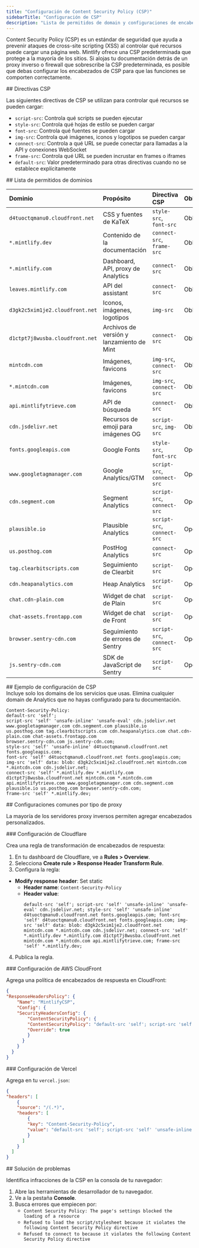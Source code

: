 ```yaml
---
title: "Configuración de Content Security Policy (CSP)"
sidebarTitle: "Configuración de CSP"
description: "Lista de permitidos de domain y configuraciones de encabezados para proxies inversos, firewalls y redes que aplican políticas de seguridad estrictas"
---
```


Content Security Policy (CSP) es un estándar de seguridad que ayuda a prevenir ataques de cross-site scripting (XSS) al controlar qué recursos puede cargar una página web. Mintlify ofrece una CSP predeterminada que protege a la mayoría de los sitios. Si alojas tu documentación detrás de un proxy inverso o firewall que sobrescribe la CSP predeterminada, es posible que debas configurar los encabezados de CSP para que las funciones se comporten correctamente.

<div id="csp-directives">
  ## Directivas CSP
</div>

Las siguientes directivas de CSP se utilizan para controlar qué recursos se pueden cargar:

- `script-src`: Controla qué scripts se pueden ejecutar
- `style-src`: Controla qué hojas de estilo se pueden cargar
- `font-src`: Controla qué fuentes se pueden cargar
- `img-src`: Controla qué imágenes, iconos y logotipos se pueden cargar
- `connect-src`: Controla a qué URL se puede conectar para llamadas a la API y conexiones WebSocket
- `frame-src`: Controla qué URL se pueden incrustar en frames o iframes
- `default-src`: Valor predeterminado para otras directivas cuando no se establece explícitamente

<div id="domain-whitelist">
  ## Lista de permitidos de dominios
</div>

| Dominio | Propósito | Directiva CSP | Obligatorio |
|:-------|:--------|:--------------|:-------|
| `d4tuoctqmanu0.cloudfront.net` | CSS y fuentes de KaTeX | `style-src`, `font-src` | Obligatorio |
| `*.mintlify.dev` | Contenido de la documentación | `connect-src`, `frame-src` | Obligatorio |
| `*.mintlify.com` | Dashboard, API, proxy de Analytics | `connect-src` | Obligatorio |
| `leaves.mintlify.com` | API del assistant | `connect-src` | Obligatorio |
| `d3gk2c5xim1je2.cloudfront.net` | Iconos, imágenes, logotipos | `img-src` | Obligatorio |
| `d1ctpt7j8wusba.cloudfront.net` | Archivos de versión y lanzamiento de Mint | `connect-src` | Obligatorio |
| `mintcdn.com` | Imágenes, favicons | `img-src`, `connect-src` | Obligatorio |
| `*.mintcdn.com` | Imágenes, favicons | `img-src`, `connect-src` | Obligatorio |
| `api.mintlifytrieve.com` | API de búsqueda | `connect-src` | Obligatorio |
| `cdn.jsdelivr.net` | Recursos de emoji para imágenes OG | `script-src`, `img-src` | Obligatorio |
| `fonts.googleapis.com` | Google Fonts | `style-src`, `font-src` | Opcional |
| `www.googletagmanager.com` | Google Analytics/GTM | `script-src`, `connect-src` | Opcional |
| `cdn.segment.com` | Segment Analytics | `script-src`, `connect-src` | Opcional |
| `plausible.io` | Plausible Analytics | `script-src`, `connect-src` | Opcional |
| `us.posthog.com` | PostHog Analytics | `connect-src` | Opcional |
| `tag.clearbitscripts.com` | Seguimiento de Clearbit | `script-src` | Opcional |
| `cdn.heapanalytics.com` | Heap Analytics | `script-src` | Opcional |
| `chat.cdn-plain.com` | Widget de chat de Plain | `script-src` | Opcional |
| `chat-assets.frontapp.com` | Widget de chat de Front | `script-src` | Opcional |
| `browser.sentry-cdn.com` | Seguimiento de errores de Sentry | `script-src`, `connect-src` | Opcional |
| `js.sentry-cdn.com` | SDK de JavaScript de Sentry | `script-src` | Opcional |

<div id="example-csp-configuration">
  ## Ejemplo de configuración de CSP
</div>

<Note>
  Incluye solo los domains de los servicios que usas. Elimina cualquier domain de Analytics que no hayas configurado para tu documentación.
</Note>

```text wrap
Content-Security-Policy:
default-src 'self';
script-src 'self' 'unsafe-inline' 'unsafe-eval' cdn.jsdelivr.net www.googletagmanager.com cdn.segment.com plausible.io
us.posthog.com tag.clearbitscripts.com cdn.heapanalytics.com chat.cdn-plain.com chat-assets.frontapp.com
browser.sentry-cdn.com js.sentry-cdn.com;
style-src 'self' 'unsafe-inline' d4tuoctqmanu0.cloudfront.net fonts.googleapis.com;
font-src 'self' d4tuoctqmanu0.cloudfront.net fonts.googleapis.com;
img-src 'self' data: blob: d3gk2c5xim1je2.cloudfront.net mintcdn.com *.mintcdn.com cdn.jsdelivr.net;
connect-src 'self' *.mintlify.dev *.mintlify.com d1ctpt7j8wusba.cloudfront.net mintcdn.com *.mintcdn.com
api.mintlifytrieve.com www.googletagmanager.com cdn.segment.com plausible.io us.posthog.com browser.sentry-cdn.com;
frame-src 'self' *.mintlify.dev;
```


<div id="common-configurations-by-proxy-type">
  ## Configuraciones comunes por tipo de proxy
</div>

La mayoría de los servidores proxy inversos permiten agregar encabezados personalizados.

<div id="cloudflare-configuration">
  ### Configuración de Cloudflare
</div>

Crea una regla de transformación de encabezados de respuesta:

1. En tu dashboard de Cloudflare, ve a **Rules > Overview**.
2. Selecciona **Create rule > Response Header Transform Rule**.
3. Configura la regla:

- **Modify response header**: Set static
  - **Header name**: `Content-Security-Policy`
  - **Header value**:
    ```text wrap
    default-src 'self'; script-src 'self' 'unsafe-inline' 'unsafe-eval' cdn.jsdelivr.net; style-src 'self' 'unsafe-inline' d4tuoctqmanu0.cloudfront.net fonts.googleapis.com; font-src 'self' d4tuoctqmanu0.cloudfront.net fonts.googleapis.com; img-src 'self' data: blob: d3gk2c5xim1je2.cloudfront.net mintcdn.com *.mintcdn.com cdn.jsdelivr.net; connect-src 'self' *.mintlify.dev *.mintlify.com d1ctpt7j8wusba.cloudfront.net mintcdn.com *.mintcdn.com api.mintlifytrieve.com; frame-src 'self' *.mintlify.dev;
    ```

4. Publica la regla.

<div id="aws-cloudfront-configuration">
  ### Configuración de AWS CloudFront
</div>

Agrega una política de encabezados de respuesta en CloudFront:

```json
{
"ResponseHeadersPolicy": {
    "Name": "MintlifyCSP",
    "Config": {
    "SecurityHeadersConfig": {
        "ContentSecurityPolicy": {
        "ContentSecurityPolicy": "default-src 'self'; script-src 'self' 'unsafe-inline' 'unsafe-eval' cdn.jsdelivr.net; style-src 'self' 'unsafe-inline' d4tuoctqmanu0.cloudfront.net fonts.googleapis.com; font-src 'self' d4tuoctqmanu0.cloudfront.net fonts.googleapis.com; img-src 'self' data: blob: d3gk2c5xim1je2.cloudfront.net mintcdn.com *.mintcdn.com cdn.jsdelivr.net; connect-src 'self' *.mintlify.dev *.mintlify.com d1ctpt7j8wusba.cloudfront.net mintcdn.com *.mintcdn.com api.mintlifytrieve.com; frame-src 'self' *.mintlify.dev;",
        "Override": true
        }
      }
    }
  }
}
```


<div id="vercel-configuration">
  ### Configuración de Vercel
</div>

Agrega en tu `vercel.json`:

```json
{
"headers": [
    {
    "source": "/(.*)",
    "headers": [
        {
        "key": "Content-Security-Policy",
        "value": "default-src 'self'; script-src 'self' 'unsafe-inline' 'unsafe-eval' cdn.jsdelivr.net; style-src 'self' 'unsafe-inline' d4tuoctqmanu0.cloudfront.net fonts.googleapis.com; font-src 'self' d4tuoctqmanu0.cloudfront.net fonts.googleapis.com; img-src 'self' data: blob: d3gk2c5xim1je2.cloudfront.net mintcdn.com *.mintcdn.com cdn.jsdelivr.net; connect-src 'self' *.mintlify.dev *.mintlify.com d1ctpt7j8wusba.cloudfront.net mintcdn.com *.mintcdn.com api.mintlifytrieve.com; frame-src 'self' *.mintlify.dev;"
        }
      ]
    }
  ]
}
```


<div id="troubleshooting">
  ## Solución de problemas
</div>

Identifica infracciones de la CSP en la consola de tu navegador:

1. Abre las herramientas de desarrollador de tu navegador.
2. Ve a la pestaña **Console**.
3. Busca errores que empiecen por:
    - `Content Security Policy: The page's settings blocked the loading of a resource`
    - `Refused to load the script/stylesheet because it violates the following Content Security Policy directive`
    - `Refused to connect to because it violates the following Content Security Policy directive`